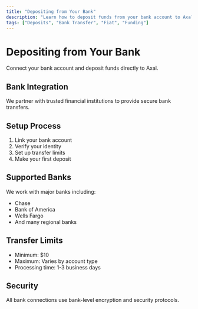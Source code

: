 ```yaml
---
title: "Depositing from Your Bank"
description: "Learn how to deposit funds from your bank account to Axal"
tags: ["Deposits", "Bank Transfer", "Fiat", "Funding"]
---
```


# Depositing from Your Bank

Connect your bank account and deposit funds directly to Axal.

## Bank Integration

We partner with trusted financial institutions to provide secure bank transfers.

## Setup Process

1. Link your bank account
2. Verify your identity
3. Set up transfer limits
4. Make your first deposit

## Supported Banks

We work with major banks including:
- Chase
- Bank of America
- Wells Fargo
- And many regional banks

## Transfer Limits

- Minimum: $10
- Maximum: Varies by account type
- Processing time: 1-3 business days

## Security

All bank connections use bank-level encryption and security protocols.
